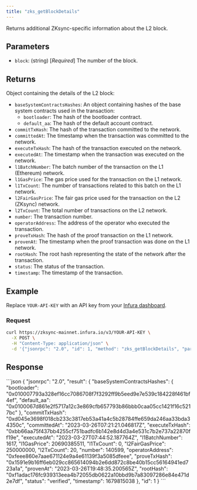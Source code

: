 ```yaml
---
title: "zks_getBlockDetails"
---
```



Returns additional ZKsync-specific information about the L2 block.

## Parameters

- `block`: (string) [_Required_] The number of the block.

## Returns

Object containing the details of the L2 block:

- `baseSystemContractsHashes`: An object containing hashes of the base system contracts used in the transaction:
    - `bootloader`: The hash of the bootloader contract.
    - `default_aa`: The hash of the default account contract.
- `commitTxHash`: The hash of the transaction committed to the network.
- `committedAt`: The timestamp when the transaction was committed to the network.
- `executeTxHash`: The hash of the transaction executed on the network.
- `executedAt`: The timestamp when the transaction was executed on the network.
- `l1BatchNumber`: The batch number of the transaction on the L1 (Ethereum) network.
- `l1GasPrice`: The gas price used for the transaction on the L1 network.
- `l1TxCount`: The number of transactions related to this batch on the L1 network.
- `l2FairGasPrice`: The fair gas price used for the transaction on the L2 (ZKsync) network.
- `l2TxCount`: The total number of transactions on the L2 network.
- `number`: The transaction number.
- `operatorAddress`: The address of the operator who executed the transaction.
- `proveTxHash`: The hash of the proof transaction on the L1 network.
- `provenAt`: The timestamp when the proof transaction was done on the L1 network.
- `rootHash`: The root hash representing the state of the network after the transaction.
- `status`: The status of the transaction.
- `timestamp`: The timestamp of the transaction.


## Example

Replace `YOUR-API-KEY` with an API key from your [Infura dashboard](https://infura.io/dashboard).

### Request

<Tabs>
  <TabItem value="cURL">

  ```bash
  curl https://zksync-mainnet.infura.io/v3/YOUR-API-KEY \
    -X POST \
    -H "Content-Type: application/json" \
    -d '{"jsonrpc": "2.0", "id": 1, "method": "zks_getBlockDetails", "params": [ 140599 ]}'
  ```
  </TabItem>
</Tabs>

## Response

<Tabs>
  <TabItem value="JSON">
  ```json
  {
    "jsonrpc": "2.0",
    "result": {
      "baseSystemContractsHashes": {
        "bootloader": "0x010007793a328ef16cc7086708f7f3292ff9b5eed9e7e539c184228f461bf4ef",
        "default_aa": "0x0100067d861e2f5717a12c3e869cfb657793b86bbb0caa05cc1421f16c5217bc"
      },
      "commitTxHash": "0xd045e3698f018cb233c3817eb53a41a4c5b28784ffe659da246aa33bda34350c",
      "committedAt": "2023-03-26T07:21:21.046817Z",
      "executeTxHash": "0xbb66aa75f437bb4255cf751badfc6b142e8d4d3a4e531c7b2e737a22870ff19e",
      "executedAt": "2023-03-27T07:44:52.187764Z",
      "l1BatchNumber": 1617,
      "l1GasPrice": 20690385511,
      "l1TxCount": 0,
      "l2FairGasPrice": 250000000,
      "l2TxCount": 20,
      "number": 140599,
      "operatorAddress": "0xfeee860e7aae671124e9a4e61139f3a5085dfeee",
      "proveTxHash": "0x1591e9b16ff6eb029cc865614094b2e6dd872c8be40b15cc56164941ed723a1a",
      "provenAt": "2023-03-26T19:48:35.200565Z",
      "rootHash": "0xf1adac176fc939313eea4b72055db0622a10bbd9b7a83097286e84e471d2e7df",
      "status": "verified",
      "timestamp": 1679815038
    },
    "id": 1
  }
  ```
  </TabItem>
</Tabs>